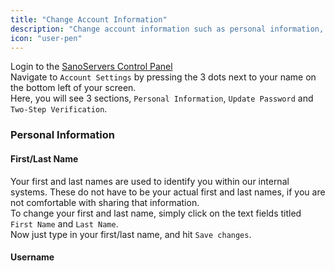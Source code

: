 ```yaml
---
title: "Change Account Information"
description: "Change account information such as personal information, passwords and 2FA."
icon: "user-pen"
---
```


Login to the [SanoServers Control Panel](https://panel.sanoservers.com/)<br/>
Navigate to ``Account Settings`` by pressing the 3 dots next to your name on the bottom left of your screen.<br/>
Here, you will see 3 sections, ``Personal Information``, ``Update Password`` and ``Two-Step Verification``.
### Personal Information <br/>

#### First/Last Name

Your first and last names are used to identify you within our internal systems. These do not have to be your actual first and last names, if you are not comfortable with sharing that information. <br/>
To change your first and last name, simply click on the text fields titled ``First Name`` and ``Last Name``.<br/>
Now just type in your first/last name, and hit ``Save changes``.<br/>

#### Username
